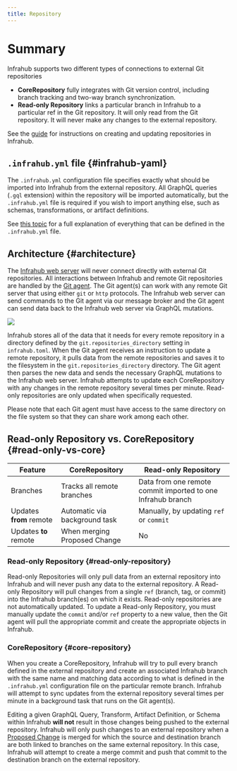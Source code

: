 ```yaml
---
title: Repository
---
```


# Summary

Infrahub supports two different types of connections to external Git repositories

- **CoreRepository** fully integrates with Git version control, including branch tracking and two-way branch synchronization.
- **Read-only Repository** links a particular branch in Infrahub to a particular ref in the Git repository. It will only read from the Git repository. It will never make any changes to the external repository.

See the [guide](/guides/repository) for instructions on creating and updating repositories in Infrahub.

## `.infrahub.yml` file {#infrahub-yaml}

The `.infrahub.yml` configuration file specifies exactly what should be imported into Infrahub from the external repository. All GraphQL queries (`.gql` extension) within the repository will be imported automatically, but the `.infrahub.yml` file is required if you wish to import anything else, such as schemas, transformations, or artifact definitions.

See [this topic](/topics/infrahub-yml) for a full explanation of everything that can be defined in the `.infrahub.yml` file.

## Architecture {#architecture}

The [Infrahub web server](/reference/api-server) will never connect directly with external Git repositories. All interactions between Infrahub and remote Git repositories are handled by the [Git agent](/reference/git-agent). The Git agent(s) can work with any remote Git server that using either `git` or `http` protocols. The Infrahub web server can send commands to the Git agent via our message broker and the Git agent can send data back to the Infrahub web server via GraphQL mutations.

![](../media/repository_architecture.excalidraw.svg)

Infrahub stores all of the data that it needs for every remote repository in a directory defined by the `git.repositories_directory` setting in `infrahub.toml`. When the Git agent receives an instruction to update a remote repository, it pulls data from the remote repositories and saves it to the filesystem in the `git.repositories_directory` directory. The Git agent then parses the new data and sends the necessary GraphQL mutations to the Infrahub web server. Infrahub attempts to update each CoreRepository with any changes in the remote repository several times per minute. Read-only repositories are only updated when specifically requested.

Please note that each Git agent must have access to the same directory on the file system so that they can share work among each other.

## Read-only Repository vs. CoreRepository {#read-only-vs-core}

Feature                 | CoreRepository                | Read-only Repository
------------------------|-------------------------------|---------------------
Branches                | Tracks all remote branches    | Data from one remote commit imported to one Infrahub branch
Updates **from** remote | Automatic via background task | Manually, by updating `ref` or `commit`
Updates **to** remote   | When merging Proposed Change  | No

### Read-only Repository {#read-only-repository}

Read-only Repositories will only pull data from an external repository into Infrahub and will never push any data to the external repository. A Read-only Repository will pull changes from a single `ref` (branch, tag, or commit) into the Infrahub branch(es) on which it exists. Read-only repositories are not automatically updated. To update a Read-only Repository, you must manually update the `commit` and/or `ref` property to a new value, then the Git agent will pull the appropriate commit and create the appropriate objects in Infrahub.

### CoreRepository {#core-repository}

When you create a CoreRepository, Infrahub will try to pull every branch defined in the external repository and create an associated Infrahub branch with the same name and matching data according to what is defined in the `.infrahub.yml` configuration file on the particular remote branch. Infrahub will attempt to sync updates from the external repository several times per minute in a background task that runs on the Git agent(s).

Editing a given GraphQL Query, Transform, Artifact Definition, or Schema within Infrahub **will not** result in those changes being pushed to the external repository. Infrahub will only push changes to an external repository when a [Proposed Change](/topics/proposed-change) is merged for which the source and destination branch are both linked to branches on the same external repository. In this case, Infrahub will attempt to create a merge commit and push that commit to the destination branch on the external repository.
